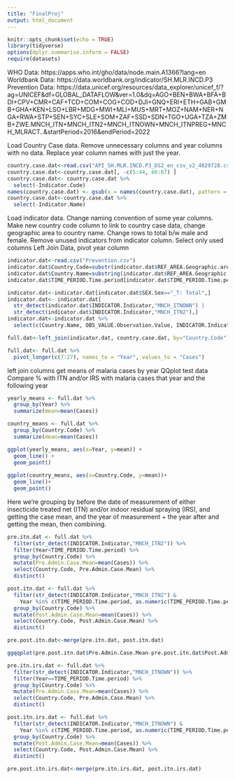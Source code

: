 ```yaml
---
title: "FinalProj"
output: html_document
---
```


```r
knitr::opts_chunk$set(echo = TRUE)
library(tidyverse)
options(dplyr.summarise.inform = FALSE)
require(datasets)

```

WHO Data: https://apps.who.int/gho/data/node.main.A1366?lang=en
Worldbank Data: https://data.worldbank.org/indicator/SH.MLR.INCD.P3
Prevention Data: https://data.unicef.org/resources/data_explorer/unicef_f/?ag=UNICEF&df=GLOBAL_DATAFLOW&ver=1.0&dq=AGO+BEN+BWA+BFA+BDI+CPV+CMR+CAF+TCD+COM+COG+COD+DJI+GNQ+ERI+ETH+GAB+GMB+GHA+KEN+LSO+LBR+MDG+MWI+MLI+MUS+MRT+MOZ+NAM+NER+NGA+RWA+STP+SEN+SYC+SLE+SOM+ZAF+SSD+SDN+TGO+UGA+TZA+ZMB+ZWE.MNCH_ITN+MNCH_ITN2+MNCH_ITNOWN+MNCH_ITNPREG+MNCH_MLRACT..&startPeriod=2016&endPeriod=2022


Load Country Case data.
Remove unnecessary columns and year columns with no data. 
Replace year column names with just the year.
```r
country.case.dat<-read.csv("API_SH.MLR.INCD.P3_DS2_en_csv_v2_4029728.csv")
country.case.dat<-country.case.dat[, -c(5:44, 66:67) ]
country.case.dat<- country.case.dat %>%
  select(-Indicator.Code)
names(country.case.dat) <- gsub(x = names(country.case.dat), pattern = "X", replacement = "")
country.case.dat<-country.case.dat %>%
  select(-Indicator.Name)
```

Load indicator data.
Change naming convention of some year columns.
Make new country code column to link to country case data, change geographic area to country name.
Change rows to total b/w male and female.
Remove unused indicators from indicator column.
Select only used columns
Left Join Data, pivot year column 
```r
indicator.dat<-read.csv("Prevention.csv")
indicator.dat$Country.Code=substr(indicator.dat$REF_AREA.Geographic.area, 1, 3)
indicator.dat$Country.Name=substring(indicator.dat$REF_AREA.Geographic.area, 6)
indicator.dat$TIME_PERIOD.Time.period[indicator.dat$TIME_PERIOD.Time.period=="2017-06"]<-"2017"

indicator.dat<-indicator.dat[indicator.dat$SEX.Sex=="_T: Total",]
indicator.dat<- indicator.dat[
  str_detect(indicator.dat$INDICATOR.Indicator,"MNCH_ITNOWN") |
  str_detect(indicator.dat$INDICATOR.Indicator,"MNCH_ITN2"),]
indicator.dat<-indicator.dat %>%
  select(c(Country.Name, OBS_VALUE.Observation.Value, INDICATOR.Indicator, Country.Code, TIME_PERIOD.Time.period))

full.dat<-left_join(indicator.dat, country.case.dat, by="Country.Code")

full.dat<- full.dat %>% 
  pivot_longer(c(7:27), names_to = "Year", values_to = "Cases")
```

left join columns
get means of malaria cases by year
QQplot
test data
Compare % with ITN and/or IRS with malaria cases that year and the following year
```r
yearly_means <- full.dat %>%
  group_by(Year) %>%
  summarize(mean=mean(Cases))

country_means <- full.dat %>%
  group_by(Country.Code) %>%
  summarize(mean=mean(Cases))

ggplot(yearly_means, aes(x=Year, y=mean)) +
  geom_line() +
  geom_point()
  
ggplot(country_means, aes(x=Country.Code, y=mean))+
  geom_line()+
  geom_point()
```


Here we're grouping by before the date of measurement of either 
 insecticide treated net (ITN) and/or indoor residual spraying (IRS), and getting the case mean,
 and the year of measurement + the year after and getting the mean, then combining. 
```r
pre.itn.dat <- full.dat %>%
  filter(str_detect(INDICATOR.Indicator,"MNCH_ITN2")) %>%
  filter(Year<TIME_PERIOD.Time.period) %>%
  group_by(Country.Code) %>%
  mutate(Pre.Admin.Case.Mean=mean(Cases)) %>%
  select(Country.Code, Pre.Admin.Case.Mean) %>%
  distinct()

post.itn.dat <- full.dat %>%
  filter(str_detect(INDICATOR.Indicator,"MNCH_ITN2") &
    Year %in% c(TIME_PERIOD.Time.period, as.numeric(TIME_PERIOD.Time.period)+1)) %>%
  group_by(Country.Code) %>%
  mutate(Post.Admin.Case.Mean=mean(Cases)) %>%
  select(Country.Code, Post.Admin.Case.Mean) %>%
  distinct()

pre.post.itn.dat<-merge(pre.itn.dat, post.itn.dat)

ggqqplot(pre.post.itn.dat$Pre.Admin.Case.Mean-pre.post.itn.dat$Post.Admin.Case.Mean)
```

```r


pre.itn.irs.dat <- full.dat %>%
  filter(str_detect(INDICATOR.Indicator,"MNCH_ITNOWN")) %>%
  filter(Year==TIME_PERIOD.Time.period) %>%
  group_by(Country.Code) %>%
  mutate(Pre.Admin.Case.Mean=mean(Cases)) %>%
  select(Country.Code, Pre.Admin.Case.Mean) %>%
  distinct()

post.itn.irs.dat <- full.dat %>%
  filter(str_detect(INDICATOR.Indicator,"MNCH_ITNOWN") &
    Year %in% c(TIME_PERIOD.Time.period, as.numeric(TIME_PERIOD.Time.period)+1)) %>%
  group_by(Country.Code) %>%
  mutate(Post.Admin.Case.Mean=mean(Cases)) %>%
  select(Country.Code, Post.Admin.Case.Mean) %>%
  distinct()

pre.post.itn.irs.dat<-merge(pre.itn.irs.dat, post.itn.irs.dat)
```
